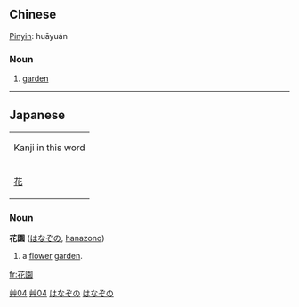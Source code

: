 {{zh-forms|[[花园]]|[[花]][[園]]}}
==Chinese==
{{zh-attention|Chinese header should be replaced with language|key=艸04花園}}
[[Pinyin]]: huāyuán

===Noun===
{{ZHchar|花園}}{{zh-attention|needs inflection template|key=艸04花園}}

# [[garden]]

[[Category:zh-tw:Gardening terms|艸04]]
[[Category:zh-tw:Elementary Mandarin|艸04]]

----

==Japanese==
{| align="right" border="0" cellpadding="4" cellspacing="0" style="border:1px solid #aaaaaa; margin-left:5px; margin-right:10px; font-size:8pt; text-align:center;" rules="all" frame="box"
| colspan="4" bgcolor="#f9f9f9" | Kanji in this word
|- style="font-size:12pt;"
! [[花]] || [[園]]
|}

===Noun===
'''花園''' ([[はなぞの]], [[hanazono]])

# a [[flower]] [[garden]].

[[Category:Japanese nouns|はなぞの]]
[[Category:Japanese language|はなぞの]]

[[fr:花園]]